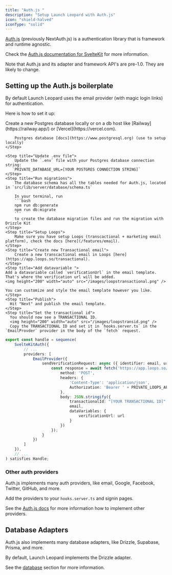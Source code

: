 ```yaml
---
title: "Auth.js "
description: "Setup Launch Leopard with Auth.js"
icon: "shield-halved"
iconType: "solid"
---
```


[Auth.js](https://authjs.dev) (previously NextAuth.js) is a authentication library that is framework and runtime agnostic.

Check the [Auth.js documentation for SvelteKit](https://authjs.dev/reference/sveltekit) for more information.

<Warning>
  Note that Auth.js and its adapter and framework API's are pre-1.0. They are
  likely to change.
</Warning>

## Setting up the Auth.js boilerplate

By default Launch Leopard uses the email provider (with magic login links) for authentication. 

Here is how to set it up:

<Steps>
    <Step title="Create new Postgres db">
        Create a new Postgres database locally or on a db host like [Railway](https://railway.app/) or [Vercel](https://vercel.com).
        
        Postgres database [docs](https://www.postgresql.org) (use to setup locally)
    </Step>

    <Step title="Update .env file">
        Update the `.env` file with your Postgres database connection string:
       `PRIVATE_DATABASE_URL=[YOUR POSTGRES CONNECTION STRING]`
    </Step>
    <Step title="Run migrations">
        The database schema has all the tables needed for Auth.js, located in `src/lib/server/database/schema.ts`
        
        In your terminal, run
        ```bash
        npm run db:generate 
        npm run db:migrate
        ```
        to create the database migration files and run the migration with Drizzle Kit
    </Step>
    <Step title="Setup Loops">
        Make sure you have setup Loops (transcactional + marketing email platform), check the docs [here](/features/email).
    </Step>
    <Step title="Create new Transactional email">
        Create a new transcactional email in Loops [here](https://app.loops.so/transactional).
    </Step>
    <Step title="Add datavariable ">
    Add a datavariable called `verificationUrl` in the email template. That's where the verification url will be added.
    <img height="200" width="auto" src="/images/loopstransactional.png" />

    You can customize and style the email template however you like.
    </Step>
    <Step title="Publish">
      Hit "Next" and publish the email template.
    </Step>
    <Step title="Set the transactional id">
      You should now see a TRANSACTIONAL ID.
      <img height="200" width="auto" src="/images/loopstransid.png" />
      Copy the TRANSACTIONAL ID and set it in `hooks.server.ts` in the `EmailProvder` provider in the body of the `fetch` request.
```ts hooks.server.ts
export const handle = sequence(
	SvelteKitAuth({
		// ...
		providers: [
			EmailProvider({
				sendVerificationRequest: async ({ identifier: email, url }) => {
					const response = await fetch('https://app.loops.so/api/v1/transactional', {
						method: 'POST',
						headers: {
							'Content-Type': 'application/json',
							Authorization: 'Bearer ' + PRIVATE_LOOPS_API_KEY
						},
						body: JSON.stringify({
							transactionalId: "[YOUR TRANSACTIONAL ID]",
							email,
							dataVariables: {
								verificationUrl: url
							}
						})
					});
				}
			})
		]
	}),
	// ...
) satisfies Handle;
```

</Step>

</Steps>

### Other auth providers

Auth.js implements many auth providers, like email, Google, Facebook, Twitter, GitHub, and more.

Add the providers to your `hooks.server.ts` and signin pages.

See the [Auth.js docs](https://authjs.dev/guides) for more information how to implement other providers.

## Database Adapters

Auth.js also implements many database adapters, like Drizzle, Supabase, Prisma, and more.

By default, Launch Leopard implements the Drizzle adapter.

See the [database](/features/database) section for more information.